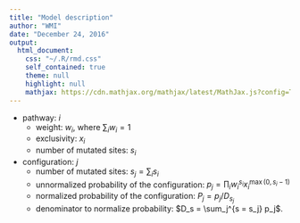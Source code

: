 ```yaml
---
title: "Model description"
author: "WMI"
date: "December 24, 2016"
output:
  html_document:
    css: "~/.R/rmd.css"
    self_contained: true
    theme: null
    highlight: null
    mathjax: https://cdn.mathjax.org/mathjax/latest/MathJax.js?config=TeX-AMS_CHTML
---
```


- pathway: $i$
    - weight: $w_i$, where $\sum_i w_i = 1$
    - exclusivity:  $x_i$
    - number of mutated sites: $s_i$
- configuration: $j$
    - number of mutated sites: $s_j = \sum_i s_i$
    - unnormalized probability of the configuration:
      $p_j = \prod _i w_i^{s_i} x_i^{\max(0, s_i - 1)}$
    - normalized probability of the configuration:
      $P_j = p_j / D_{s_j}$
    - denominator to normalize probability:
      $D_s = \sum_j^{s = s_j} p_j$.
